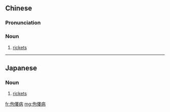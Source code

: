 {{also|佝偻病}}
==Chinese==
{{zh-forms|s=佝偻病|type=21}}

===Pronunciation===
{{zh-pron
|m=gōulóubìng
|c=kau3 lau4 beng6,keoi1 lau4 beng6
|cat=n
}}

===Noun===
{{zh-noun}}

# [[rickets]]

----

==Japanese==
{{ja-kanjitab|佝|僂|病}}

===Noun===
{{ja-noun|くるびょう}}

# [[rickets]]

[[fr:佝僂病]]
[[mg:佝僂病]]